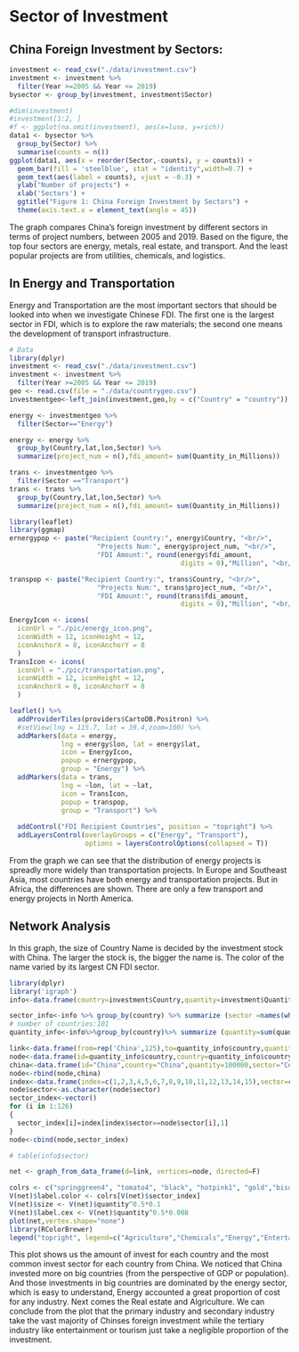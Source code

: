 # Sector of Investment

## China Foreign Investment by Sectors:
```r
investment <- read_csv("./data/investment.csv")
investment <- investment %>%
  filter(Year >=2005 && Year <= 2019)
bysector <- group_by(investment, investment$Sector)

#dim(investment)
#investment[1:2, ]
#f <- ggplot(na.omit(investment), aes(x=luse, y=rich))
data1 <- bysector %>%
  group_by(Sector) %>%
  summarise(counts = n())
ggplot(data1, aes(x = reorder(Sector,-counts), y = counts)) +
  geom_bar(fill = 'steelblue', stat = "identity",width=0.7) +
  geom_text(aes(label = counts), vjust = -0.3) +
  ylab("Number of projects") +
  xlab('Sectors') +
  ggtitle("Figure 1: China Foreign Investment by Sectors") +
  theme(axis.text.x = element_text(angle = 45))
```  

The graph compares China's foreign investment by different sectors in terms of project numbers, between 2005 and 2019. Based on the figure, the top four sectors are energy, metals, real estate, and transport. And the least popular projects are from utilities, chemicals, and logistics.


## In Energy and Transportation
Energy and Transportation are the most important sectors that should be looked into when we investigate Chinese FDI. The first one is the largest sector in FDI, which is to explore the raw materials; the second one means the development of transport infrastructure. 
```r
# Data
library(dplyr)
investment <- read_csv("./data/investment.csv")
investment <- investment %>%
  filter(Year >=2005 && Year <= 2019)
geo <- read.csv(file = "./data/countrygeo.csv")
investmentgeo<-left_join(investment,geo,by = c("Country" = "country"))

energy <- investmentgeo %>%
  filter(Sector=="Energy") 

energy <- energy %>%
  group_by(Country,lat,lon,Sector) %>%
  summarize(project_num = n(),fdi_amount= sum(Quantity_in_Millions))

trans <- investmentgeo %>%
  filter(Sector =="Transport") 
trans <- trans %>%
  group_by(Country,lat,lon,Sector) %>%
  summarize(project_num = n(),fdi_amount= sum(Quantity_in_Millions))

```
```r
library(leaflet)
library(ggmap)
ernergypop <- paste("Recipient Country:", energy$Country, "<br/>",
                      "Projects Num:", energy$project_num, "<br/>",
                      "FDI Amount:", round(energy$fdi_amount, 
                                           digits = 0),"Million", "<br/>")

transpop <- paste("Recipient Country:", trans$Country, "<br/>",
                      "Projects Num:", trans$project_num, "<br/>",
                      "FDI Amount:", round(trans$fdi_amount, 
                                           digits = 0),"Million", "<br/>")

EnergyIcon <- icons(
  iconUrl = "./pic/energy_icon.png",
  iconWidth = 12, iconHeight = 12,
  iconAnchorX = 8, iconAnchorY = 8
  )
TransIcon <- icons(
  iconUrl = "./pic/transportation.png",
  iconWidth = 12, iconHeight = 12,
  iconAnchorX = 8, iconAnchorY = 8
  )

leaflet() %>%
  addProviderTiles(providers$CartoDB.Positron) %>%
  #setView(lng = 115.7, lat = 39.4,zoom=100) %>%
  addMarkers(data = energy, 
             lng = energy$lon, lat = energy$lat,
             icon = EnergyIcon,
             popup = ernergypop,
             group = "Energy") %>%
  addMarkers(data = trans, 
             lng = ~lon, lat = ~lat,
             icon = TransIcon,
             popup = transpop,
             group = "Transport") %>%
  
  addControl("FDI Recipient Countries", position = "topright") %>%
  addLayersControl(overlayGroups = c("Energy", "Transport"),
                   options = layersControlOptions(collapsed = T))
```

From the graph we can see that the distribution of energy projects is spreadly more widely than transportation projects. 
In Europe and Southeast Asia, most countries have both energy and transportation projects. But in Africa, the differences are shown.
There are only a few transport and energy projects in North America.

## Network Analysis
In this graph, the size of Country Name is decided by the investment stock with China. The larger the stock is, the bigger the name is.
The color of the name varied by its largest CN FDI sector.
```r
library(dplyr)
library('igraph')
info<-data.frame(country=investment$Country,quantity=investment$Quantity_in_Millions,sector=investment$Sector)

sector_info<-info %>% group_by(country) %>% summarize (sector =names(which.max(table(sector))))
# number of countries:101
quantity_info<-info%>%group_by(country)%>% summarize (quantity=sum(quantity))
```

```r
link<-data.frame(from=rep('China',125),to=quantity_info$country,quantity=quantity_info$quantity)
node<-data.frame(id=quantity_info$country,country=quantity_info$country,quantity=quantity_info$quantity,sector=sector_info$sector)
china<-data.frame(id="China",country="China",quantity=100000,sector="Center")
node<-rbind(node,china)
index<-data.frame(index=c(1,2,3,4,5,6,7,8,9,10,11,12,13,14,15),sector=c("Agriculture","Chemicals","Energy","Entertainment","Finance","Health","Logistics","Metals","Other","Real estate","Technology","Tourism","Transport","Utilities","Center"))
node$sector<-as.character(node$sector)
sector_index<-vector()
for (i in 1:126)
{
  sector_index[i]=index[index$sector==node$sector[i],1]
}
node<-cbind(node,sector_index)
```

```r
# table(info$sector)
```

```r
net <- graph_from_data_frame(d=link, vertices=node, directed=F)
```


```r
colrs <- c("springgreen4", "tomato4", "black", "hotpink1", "gold","bisque", "lightblue1", "grey75", "purple4", "tan4", "turquoise", "orange", "navyblue","steelblue4","red")
V(net)$label.color <- colrs[V(net)$sector_index]
V(net)$size <- V(net)$quantity^0.5*0.1
V(net)$label.cex <- V(net)$quantity^0.5*0.008
plot(net,vertex.shape="none") 
library(RColorBrewer)
legend("topright", legend=c("Agriculture","Chemicals","Energy","Entertainment","Finance","Health","Logistics","Metals","Other","Real estate","Technology","Tourism","Transport","Utilities","Center"), col = colrs , bty = "n", pch=20 , pt.cex = 1, cex = 0.6, text.col=colrs , horiz = FALSE, inset = c(0.1, 0.1))
```

This plot shows us the amount of invest for each country and the most common invest sector for each country from China. We noticed that China invested more on big countries (from the perspective of GDP or population). And those investments in big countries are dominated by the energy sector, which is easy to understand, Energy accounted a great proportion of cost for any industry. Next comes the Real estate and Algriculture. We can conclude from the plot that the primary industry and secondary industry take the vast majority of Chinses foreign investment while the tertiary industry like entertainment or tourism just take a negligible proportion of the investment.